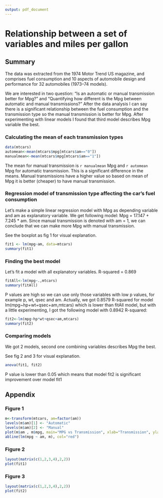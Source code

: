 ```yaml
---
output: pdf_document
---
```

Relationship between a set of variables and miles per gallon
========================================================

## Summary
The data was extracted from the 1974 Motor Trend US magazine, and comprises fuel consumption and 10 aspects of automobile design and performance for 32 automobiles (1973–74 models).

We are interested in two question: "Is an automatic or manual transmission better for Mpg?" and "Quantifying how different is the Mpg between automatic and manual transmissions?" 
After the data analysis I can say there is a significant relationship between the fuel consumption and the transmission type so the manual transmission is better for Mpg. 
After experimenting with linear models I found that third model describes Mpg variable the best.

### Calculating the mean of each transmission types

```r
data(mtcars)
automean<-mean(mtcars$mpg[mtcars$am=="0"])
manualmean<-mean(mtcars$mpg[mtcars$am=="1"])
```
The mean for manual transmission is `r manualmean` Mpg and `r automean` Mpg for automatic transmission. This is a significant difference in the means. Manual transmissions have a higher value so based on mean of Mpg it is better (cheaper) to have manual 
transmission.

### Regression model of transmission type affecting the car's fuel consumption

Let's make a simple linear regression model with Mpg as depending variable and am as explanatory variable. We get following model: 
Mpg = 17.147 + 7.245 * am. Since manual transmission is denoted with am = 1, we can conclude that we can make more Mpg with manual 
transmission.

See the boxplot as fig 1 for visual explanation.
```r
fit1 <- lm(mpg~am, data=mtcars)
summary(fit1)
```

### Finding the best model

Let's fit a model with all explanatory variables. R-squared = 0.869
```r
fitAll<-lm(mpg~.,mtcars)
summary(fitAll)
```

P values are high so we can use only those variables with low p values, for example p, wt, qsec and am. Actually, we got 0.8579 R-squared for model lm(mpg~hp+wt+qsec+am,mtcars) which is lower than fitAll model, but with a little experimenting, I got the following model with 0.8942 R-squared:
```r
fit2<-lm(mpg~hp*wt+qsec+am,mtcars)
summary(fit2)
```

### Comparing models

We got 2 models, second one combining variables describes Mpg the best.

See fig 2 and 3 for visual explanation.
```r
anova(fit1, fit2)

```

P value is lower than 0.05 which means that model fit2 is significant improvement over model fit1

## Appendix

### Figure 1
```r
m<-transform(mtcars, am=factor(am))
levels(m$am)[1] <- "Automatic"
levels(m$am)[2] <- "Manual"
plot(m$am , m$mpg, main="MPG vs Transmission", xlab="Transmission", ylab="MPG", )
abline(lm(mpg ~ am, m), col="red")
```

### Figure 2
```r
layout(matrix(c(1,2,3,4),2,2))
plot(fit1)
```

### Figure 3
```r
layout(matrix(c(1,2,3,4),2,2))
plot(fit2)
```



